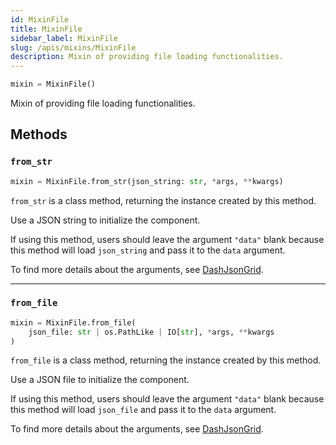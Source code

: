 ```yaml
---
id: MixinFile
title: MixinFile
sidebar_label: MixinFile
slug: /apis/mixins/MixinFile
description: Mixin of providing file loading functionalities.
---
```




<APITopBar type="class" isMixin={true} source="mixins.py#L349" />

```python
mixin = MixinFile()
```

Mixin of providing file loading functionalities.

## Methods

### <IconObjType type="method"/> `from_str`

```python
mixin = MixinFile.from_str(json_string: str, *args, **kwargs)
```

`from_str` is a class method, returning the instance created by this method.

Use a JSON string to initialize the component.

If using this method, users should leave the argument `"data"` blank because
this method will load `json_string` and pass it to the `data` argument.

To find more details about the arguments, see
[DashJsonGrid](../DashJsonGrid.mdx#-from_str).

---

### <IconObjType type="method"/> `from_file`

```python
mixin = MixinFile.from_file(
    json_file: str | os.PathLike | IO[str], *args, **kwargs
)
```

`from_file` is a class method, returning the instance created by this method.

Use a JSON file to initialize the component.

If using this method, users should leave the argument `"data"` blank because
this method will load `json_file` and pass it to the `data` argument.

To find more details about the arguments, see
[DashJsonGrid](../DashJsonGrid.mdx#-from_file).
